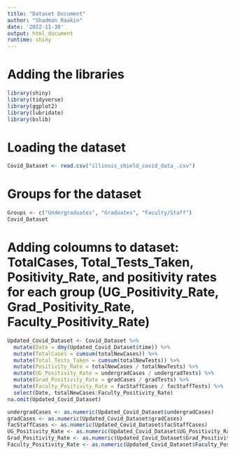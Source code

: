```yaml
---
title: "Dataset Document"
author: "Shadman Raakin"
date: '2022-11-30'
output: html_document
runtime: shiny
---
```


# Adding the libraries
```r
library(shiny)
library(tidyverse)
library(ggplot2)
library(lubridate)
library(bslib)
```

# Loading the dataset 
```r
Covid_Dataset <- read.csv("illinois_shield_covid_data_.csv")
```


# Groups for the dataset
```r
Groups <- c("Undergraduates", "Graduates", "Faculty/Staff")
Covid_Dataset
```

# Adding coloumns to dataset: TotalCases, Total_Tests_Taken, Positivity_Rate, and positivity rates for each group (UG_Positivity_Rate, Grad_Positivity_Rate, Faculty_Positivity_Rate)
```r
Updated_Covid_Dataset <- Covid_Dataset %>% 
  mutate(Date = dmy(Updated_Covid_Dataset$time)) %>%
  mutate(TotalCases = cumsum(totalNewCases)) %>% 
  mutate(Total_Tests_Taken = cumsum(totalNewTests)) %>%
  mutate(Positivity_Rate = totalNewCases / totalNewTests) %>%
  mutate(UG_Positivity_Rate = undergradCases / undergradTests) %>%
  mutate(Grad_Positivity_Rate = gradCases / gradTests) %>%
  mutate(Faculty_Positivity_Rate = facStaffCases / facStaffTests) %>%
  select(Date, totalNewCases:Faculty_Positivity_Rate) 
na.omit(Updated_Covid_Dataset)

```


```r
undergradCases <- as.numeric(Updated_Covid_Dataset$undergradCases)
gradCases <- as.numeric(Updated_Covid_Dataset$gradCases)
facStaffCases <- as.numeric(Updated_Covid_Dataset$facStaffCases)
UG_Positivity_Rate <- as.numeric(Updated_Covid_Dataset$UG_Positivity_Rate)
Grad_Positivity_Rate <- as.numeric(Updated_Covid_Dataset$Grad_Positivity_Rate)
Faculty_Positivity_Rate <- as.numeric(Updated_Covid_Dataset$Faculty_Positivity_Rate)
```



